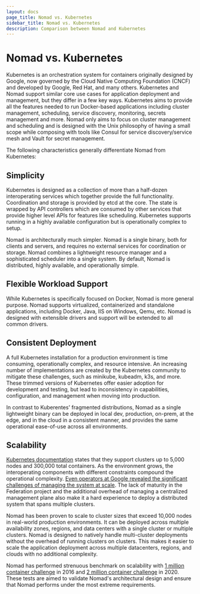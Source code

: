 ```yaml
---
layout: docs
page_title: Nomad vs. Kubernetes
sidebar_title: Nomad vs. Kubernetes
description: Comparison between Nomad and Kubernetes
---
```


# Nomad vs. Kubernetes

Kubernetes is an orchestration system for containers originally designed by Google, now governed by the Cloud Native Computing Foundation (CNCF) and developed by Google, Red Hat, and many others. Kubernetes and Nomad support similar core use cases for application deployment and management, but they differ in a few key ways. Kubernetes aims to provide all the features needed to run Docker-based applications including cluster management, scheduling, service discovery, monitoring, secrets management and more. Nomad only aims to focus on cluster management and scheduling and is designed with the Unix philosophy of having a small scope while composing with tools like Consul for service discovery/service mesh and Vault for secret management.

The following characteristics generally differentiate Nomad from Kubernetes:

## Simplicity

Kubernetes is designed as a collection of more than a half-dozen interoperating services which together provide the full functionality. Coordination and storage is provided by etcd at the core. The state is wrapped by API controllers which are consumed by other services that provide higher level APIs for features like scheduling. Kubernetes supports running in a highly available configuration but is operationally complex to setup.

Nomad is architecturally much simpler. Nomad is a single binary, both for clients and servers, and requires no external services for coordination or storage. Nomad combines a lightweight resource manager and a sophisticated scheduler into a single system. By default, Nomad is distributed, highly available, and operationally simple.

## Flexible Workload Support

While Kubernetes is specifically focused on Docker, Nomad is more general purpose. Nomad supports virtualized, containerized and standalone applications, including Docker, Java, IIS on Windows, Qemu, etc. Nomad is designed with extensible drivers and support will be extended to all common drivers.

## Consistent Deployment

A full Kubernetes installation for a production environment is time consuming, operationally complex, and resource intensive. An increasing number of implementations are created by the Kubernetes community to mitigate these challenges, such as minikube, kubeadm, k3s, and more. These trimmed versions of Kubernetes offer easier adoption for development and testing, but lead to inconsistency in capabilities, configuration, and management when moving into production.

In contrast to Kuberentes' fragmented distributions, Nomad as a single lightweight binary can be deployed in local dev, production, on-prem, at the edge, and in the cloud in a consistent manner, and provides the same operational ease-of-use across all environments.

## Scalability

[Kubernetes documentation](https://kubernetes.io/docs/setup/best-practices/cluster-large/) states that they support clusters up to 5,000 nodes and 300,000 total containers. As the environment grows, the interoperating components with different constraints compound the operational complexity. [Even operators at Google revealed the significant challenges of managing the system at scale](https://blog.dave.tf/post/new-kubernetes/). The lack of maturity in the Federation project and the additional overhead of managing a centralized management plane also make it a hard experience to deploy a distributed system that spans multiple clusters.

Nomad has been proven to scale to cluster sizes that exceed 10,000 nodes in real-world production environments. It can be deployed across multiple availability zones, regions, and data centers with a single cluster or multiple clusters. Nomad is designed to natively handle multi-cluster deployments without the overhead of running clusters on clusters. This makes it easier to scale the application deployment across multiple datacenters, regions, and clouds with no additional complexity.

Nomad has performed strenuous benchmark on scalability with [1 million container challenge](https://www.hashicorp.com/c1m) in 2016 and [2 million container challenge](https://www.hashicorp.com/c2m) in 2020. These tests are aimed to validate Nomad's architectural design and ensure that Nomad performs under the most extreme requirements.
